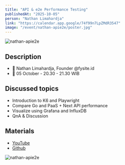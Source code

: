 ```yaml
---
title: "API & e2e Performance Testing"
publishedAt: "2025-10-05"
person: "Nathan Limahardja"
link: "https://calendar.app.google/74f99n7LpZMdR3547"
image: "/event/nathan-apie2e/poster.jpg"
---
```


![nathan-apie2e](/event/nathan-apie2e/poster.jpg)

## Description

- 📢 Nathan Limahardja, Founder @fysite.id
- 📅 05 October - 20.30 - 21.30 WIB

## Discussed topics

- Introduction to K6 and Playwright
- Compare Go and PaaS + Next API performance
- Visualize using Grafana and InfluxDB
- QnA & Discussion

## Materials

- [YouTube](https://youtu.be/yDCGxvQUItI)
- [Github](https://github.com/devswithme/apie2e)

![nathan-apie2e](/event/nathan-apie2e/doc.png)
